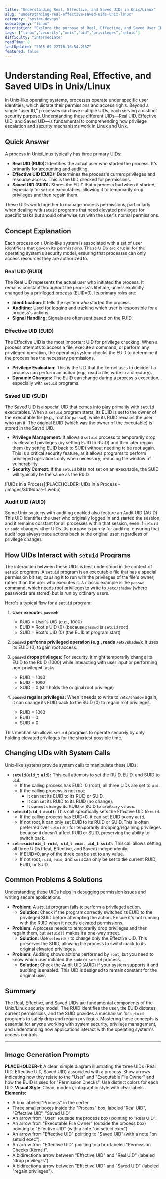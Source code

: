 ```yaml
---
title: "Understanding Real, Effective, and Saved UIDs in Unix/Linux"
slug: "understanding-real-effective-saved-uids-unix-linux"
category: "system-devops"
subcategory: "linux"
description: "Explore the purpose of Real, Effective, and Saved User IDs (UIDs) in Unix/Linux processes, crucial for understanding security and privilege management."
tags: ["linux","security","unix","uid","privileges","setuid"]
difficulty: "intermediate"
readTime: 8
lastUpdated: "2025-09-22T16:16:54.236Z"
featured: false
---
```


# Understanding Real, Effective, and Saved UIDs in Unix/Linux

In Unix-like operating systems, processes operate under specific user identities, which dictate their permissions and access rights. Beyond a single "user ID," processes can have multiple UIDs, each serving a distinct security purpose. Understanding these different UIDs—Real UID, Effective UID, and Saved UID—is fundamental to comprehending how privilege escalation and security mechanisms work in Linux and Unix.

## Quick Answer

A process in Unix/Linux typically has three primary UIDs:

*   **Real UID (RUID):** Identifies the actual user who started the process. It's primarily for accounting and auditing.
*   **Effective UID (EUID):** Determines the process's current privileges and resource access. This is the UID checked for permissions.
*   **Saved UID (SUID):** Stores the EUID that a process had when it started, especially for `setuid` executables, allowing it to temporarily drop privileges and then regain them.

These UIDs work together to manage process permissions, particularly when dealing with `setuid` programs that need elevated privileges for specific tasks but should otherwise run with the user's normal permissions.

## Concept Explanation

Each process on a Unix-like system is associated with a set of user identifiers that govern its permissions. These UIDs are crucial for the operating system's security model, ensuring that processes can only access resources they are authorized to.

### Real UID (RUID)

The Real UID represents the actual user who initiated the process. It remains constant throughout the process's lifetime, unless explicitly changed by a privileged process (EUID=0). Its primary roles are:

*   **Identification:** It tells the system *who* started the process.
*   **Auditing:** Used for logging and tracking which user is responsible for a process's actions.
*   **Signal Handling:** Signals are often sent based on the RUID.

### Effective UID (EUID)

The Effective UID is the most important UID for privilege checking. When a process attempts to access a file, execute a command, or perform any privileged operation, the operating system checks the EUID to determine if the process has the necessary permissions.

*   **Privilege Evaluation:** This is the UID that the kernel uses to decide if a process can perform an action (e.g., read a file, write to a directory).
*   **Dynamic Changes:** The EUID can change during a process's execution, especially with `setuid` programs.

### Saved UID (SUID)

The Saved UID is a special UID that comes into play primarily with `setuid` executables. When a `setuid` program starts, its EUID is set to the owner of the executable file (e.g., root for `passwd`), while its RUID remains the user who ran it. The original EUID (which was the owner of the executable) is stored in the Saved UID.

*   **Privilege Management:** It allows a `setuid` process to temporarily drop its elevated privileges (by setting EUID to RUID) and then later regain them (by setting EUID back to SUID) without needing to be root again. This is a critical security feature, as it allows programs to perform privileged operations only when necessary, reducing the window of vulnerability.
*   **Security Context:** If the `setuid` bit is not set on an executable, the SUID will typically be the same as the RUID.

![UIDs in a Process](PLACEHOLDER: UIDs in a Process - /images/3b19dbae-1.webp)

### Audit UID (AUID)

Some Unix systems with auditing enabled also feature an Audit UID (AUID). This UID identifies the user who originally logged in and started the session, and it remains constant for all processes within that session, even if `setuid` or `sudo` changes other UIDs. Its purpose is purely for auditing, ensuring that audit logs always trace actions back to the original user, regardless of privilege changes.

## How UIDs Interact with `setuid` Programs

The interaction between these UIDs is best understood in the context of `setuid` programs. A `setuid` program is an executable file that has a special permission bit set, causing it to run with the privileges of the file's owner, rather than the user who executes it. A classic example is the `passwd` command, which needs root privileges to write to `/etc/shadow` (where passwords are stored) but is run by ordinary users.

Here's a typical flow for a `setuid` program:

1.  **User executes `passwd`:**
    *   RUID = User's UID (e.g., 1000)
    *   EUID = Root's UID (0) (because `passwd` is `setuid` root)
    *   SUID = Root's UID (0) (the EUID at program start)

2.  **`passwd` performs privileged operation (e.g., reads `/etc/shadow`):** It uses its EUID (0) to gain root access.

3.  **`passwd` drops privileges:** For security, it might temporarily change its EUID to the RUID (1000) while interacting with user input or performing non-privileged tasks.
    *   RUID = 1000
    *   EUID = 1000
    *   SUID = 0 (still holds the original root privilege)

4.  **`passwd` regains privileges:** When it needs to write to `/etc/shadow` again, it can change its EUID back to the SUID (0) to regain root privileges.
    *   RUID = 1000
    *   EUID = 0
    *   SUID = 0

This mechanism allows `setuid` programs to operate securely by only holding elevated privileges for the shortest possible time.

## Changing UIDs with System Calls

Unix-like systems provide system calls to manipulate these UIDs:

*   **`setuid(uid_t uid)`:** This call attempts to set the RUID, EUID, and SUID to `uid`.
    *   If the calling process has EUID=0 (root), all three UIDs are set to `uid`.
    *   If the calling process is not root:
        *   It can set its EUID to its RUID or SUID.
        *   It can set its RUID to its RUID (no change).
        *   It cannot change its RUID or SUID to arbitrary values.
*   **`seteuid(uid_t euid)`:** This call specifically sets the Effective UID to `euid`.
    *   If the calling process has EUID=0, it can set EUID to any `euid`.
    *   If not root, it can only set EUID to its RUID or SUID. This is often preferred over `setuid()` for temporarily dropping/regaining privileges because it doesn't affect RUID or SUID, preserving the ability to switch back.
*   **`setresuid(uid_t ruid, uid_t euid, uid_t suid)`:** This call allows setting all three UIDs (Real, Effective, and Saved) independently.
    *   If EUID=0, any of the three can be set to any value.
    *   If not root, `ruid`, `euid`, and `suid` can only be set to the current RUID, EUID, or SUID.

## Common Problems & Solutions

Understanding these UIDs helps in debugging permission issues and writing secure applications.

*   **Problem:** A `setuid` program fails to perform a privileged action.
    *   **Solution:** Check if the program correctly switched its EUID to the privileged SUID before attempting the action. Ensure it's not running with the RUID when it needs elevated permissions.
*   **Problem:** A process needs to temporarily drop privileges and then regain them, but `setuid()` makes it a one-way street.
    *   **Solution:** Use `seteuid()` to change only the Effective UID. This preserves the SUID, allowing the process to switch back to its original elevated privileges.
*   **Problem:** Auditing shows actions performed by `root`, but you need to know which user initiated the `sudo` or `setuid` process.
    *   **Solution:** Check the Audit UID (AUID) if your system supports it and auditing is enabled. This UID is designed to remain constant for the original user.

## Summary

The Real, Effective, and Saved UIDs are fundamental components of the Unix/Linux security model. The RUID identifies the user, the EUID dictates current permissions, and the SUID provides a mechanism for `setuid` programs to safely drop and regain privileges. Mastering these concepts is essential for anyone working with system security, privilege management, and understanding how applications interact with the operating system's access controls.

---

## Image Generation Prompts

**PLACEHOLDER-1:** A clear, simple diagram illustrating the three UIDs (Real UID, Effective UID, Saved UID) associated with a process. Show arrows indicating how they relate to the "User" and "Executable File Owner" and how the EUID is used for "Permission Checks". Use distinct colors for each UID.
**Visual Style:** Clean, modern, infographic style with clear labels.
**Elements:**
- A box labeled "Process" in the center.
- Three smaller boxes inside the "Process" box, labeled "Real UID", "Effective UID", "Saved UID".
- An arrow from "User" (outside the process box) pointing to "Real UID".
- An arrow from "Executable File Owner" (outside the process box) pointing to "Effective UID" (with a note "on setuid exec").
- An arrow from "Effective UID" pointing to "Saved UID" (with a note "on setuid exec").
- An arrow from "Effective UID" pointing to a box labeled "Permission Checks (Kernel)".
- A bidirectional arrow between "Effective UID" and "Real UID" (labeled "drop privileges").
- A bidirectional arrow between "Effective UID" and "Saved UID" (labeled "regain privileges").